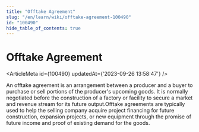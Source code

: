 ```yaml
---
title: "Offtake Agreement"
slug: "/en/learn/wiki/offtake-agreement-100490"
id: "100490"
hide_table_of_contents: true
---
```



# Offtake Agreement

<ArticleMeta id={100490} updatedAt={'2023-09-26 13:58:47'} />
<div className='border-solid border-b border-t-0 my-4 border-[var(--ifm-color-gray-300)]' />

An offtake agreement is an arrangement between a producer and a buyer to purchase or sell portions of the producer's upcoming goods. It is normally negotiated before the construction of a factory or facility to secure a market and revenue stream for its future output.Offtake agreements are typically used to help the selling company acquire project financing for future construction, expansion projects, or new equipment through the promise of future income and proof of existing demand for the goods.
